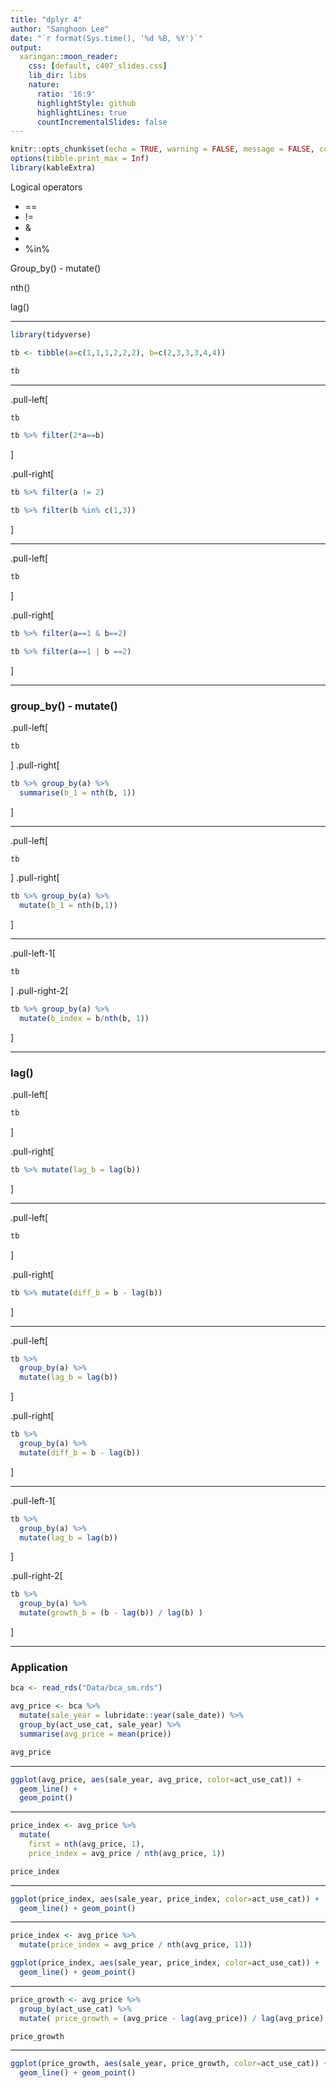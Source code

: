 ```yaml
---
title: "dplyr 4"
author: "Sanghoon Lee"
date: "`r format(Sys.time(), '%d %B, %Y')`"
output:
  xaringan::moon_reader:
    css: [default, c407_slides.css]
    lib_dir: libs
    nature:
      ratio: '16:9'
      highlightStyle: github
      highlightLines: true
      countIncrementalSlides: false
---
```


```r
knitr::opts_chunk$set(echo = TRUE, warning = FALSE, message = FALSE, comment=NA)
options(tibble.print_max = Inf)
library(kableExtra)
```

Logical operators

- ==
- !=
- &
- |
- %in%

Group_by() - mutate()

nth()

lag()


---

```r
library(tidyverse)
```

```r
tb <- tibble(a=c(1,1,1,2,2,2), b=c(2,3,3,3,4,4))
```

```r
tb
```

---

.pull-left[
```r
tb
```
```r
tb %>% filter(2*a==b)
```
]

.pull-right[
```r
tb %>% filter(a != 2)
```
```r
tb %>% filter(b %in% c(1,3))
```
]

---

.pull-left[
```r
tb
```
]

.pull-right[
```r
tb %>% filter(a==1 & b==2)
```
```r
tb %>% filter(a==1 | b ==2)
```
]

---

### group_by() - mutate()

.pull-left[
```r
tb
```
]
.pull-right[
```r
tb %>% group_by(a) %>% 
  summarise(b_1 = nth(b, 1))
```
]

---

.pull-left[
```r
tb
```
]
.pull-right[
```r
tb %>% group_by(a) %>% 
  mutate(b_1 = nth(b,1))
```
]

---

.pull-left-1[
```r
tb
```
]
.pull-right-2[
```r
tb %>% group_by(a) %>% 
  mutate(b_index = b/nth(b, 1))
```
]

---

### lag()

.pull-left[
```r
tb
```
]

.pull-right[
```r
tb %>% mutate(lag_b = lag(b))
```

]

---

.pull-left[
```r
tb
```
]

.pull-right[
```r
tb %>% mutate(diff_b = b - lag(b))
```
]

---

.pull-left[
```r
tb %>% 
  group_by(a) %>% 
  mutate(lag_b = lag(b))
```
]

.pull-right[
```r
tb %>% 
  group_by(a) %>% 
  mutate(diff_b = b - lag(b))
```
]

---

.pull-left-1[
```r
tb %>% 
  group_by(a) %>% 
  mutate(lag_b = lag(b))
```
]

.pull-right-2[
```r
tb %>% 
  group_by(a) %>% 
  mutate(growth_b = (b - lag(b)) / lag(b) )
```
]

---

### Application

```r
bca <- read_rds("Data/bca_sm.rds")
```

```r
avg_price <- bca %>% 
  mutate(sale_year = lubridate::year(sale_date)) %>% 
  group_by(act_use_cat, sale_year) %>% 
  summarise(avg_price = mean(price))
```

```r
avg_price
```

---

```r
ggplot(avg_price, aes(sale_year, avg_price, color=act_use_cat)) + 
  geom_line() + 
  geom_point()
```

---

```r
price_index <- avg_price %>% 
  mutate(
    first = nth(avg_price, 1),
    price_index = avg_price / nth(avg_price, 1))

price_index
```

---

```r
ggplot(price_index, aes(sale_year, price_index, color=act_use_cat)) + 
  geom_line() + geom_point()
```

---

```r
price_index <- avg_price %>% 
  mutate(price_index = avg_price / nth(avg_price, 11))
```

```r
ggplot(price_index, aes(sale_year, price_index, color=act_use_cat)) + 
  geom_line() + geom_point()
```

---

```r
price_growth <- avg_price %>% 
  group_by(act_use_cat) %>% 
  mutate( price_growth = (avg_price - lag(avg_price)) / lag(avg_price) )

price_growth
```

---

```r
ggplot(price_growth, aes(sale_year, price_growth, color=act_use_cat)) + 
  geom_line() + geom_point()
```

